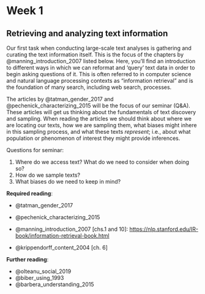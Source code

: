 # Week 1

## Retrieving and analyzing text information

Our first task when conducting large-scale text analyses is gathering and curating the text information itself. This is the focus of the chapters by @manning_introduction_2007 listed below. Here, you'll find an introduction to different ways in which we can reformat and 'query' text data in order to begin asking questions of it. This is often referred to in computer science and natural language processing contexts as "information retrieval" and is the foundation of many search, including web search, processes.

The articles by @tatman_gender_2017 and @pechenick_characterizing_2015 will be the focus of our seminar (Q&A). These articles will get us thinking about the fundamentals of text discovery and sampling. When reading the articles we should think about where we are locating our texts, how we are sampling them, what biases might inhere in this sampling process, and what these texts *represent*; i.e., about what population or phenomenon of interest they might provide inferences. 

Questions for seminar:

1. Where do we access text? What do we need to consider when doing so?
2. How do we sample texts?
3. What biases do we need to keep in mind?

**Required reading**:

- @tatman_gender_2017
- @pechenick_characterizing_2015

- @manning_introduction_2007 [chs.1 and 10]: [https://nlp.stanford.edu/IR-book/information-retrieval-book.html](https://nlp.stanford.edu/IR-book/information-retrieval-book.html)
- @krippendorff_content_2004 [ch. 6]

**Further reading**:

- @olteanu_social_2019
- @biber_using_1993
- @barbera_understanding_2015
